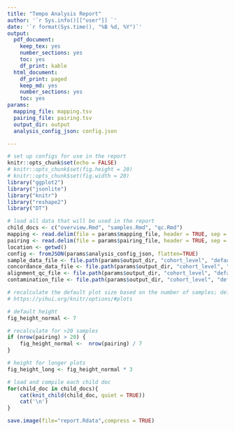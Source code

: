 ```yaml
---
title: "Tempo Analysis Report"
author: '`r Sys.info()[["user"]] `'
date: '`r format(Sys.time(), "%B %d, %Y")`'
output:
  pdf_document:
    keep_tex: yes
    number_sections: yes
    toc: yes
    df_print: kable
  html_document:
    df_print: paged
    keep_md: yes
    number_sections: yes
    toc: yes
params:
  mapping_file: mapping.tsv
  pairing_file: pairing.tsv
  output_dir: output
  analysis_config_json: config.json

---
```

```r
# set up configs for use in the report
knitr::opts_chunk$set(echo = FALSE)
# knitr::opts_chunk$set(fig.height = 20) 
# knitr::opts_chunk$set(fig.width = 20)
library("ggplot2") 
library("jsonlite")
library("knitr")
library("reshape2")
library("DT")
```

```r
# load all data that will be used in the report
child_docs <- c("overview.Rmd", "samples.Rmd", "qc.Rmd")
mapping <- read.delim(file = params$mapping_file, header = TRUE, sep = '\t')
pairing <- read.delim(file = params$pairing_file, header = TRUE, sep = '\t')
location <- getwd()
config <- fromJSON(params$analysis_config_json, flatten=TRUE)
sample_data_file <- file.path(params$output_dir, "cohort_level", "default_cohort", "sample_data.txt")
concordance_data_file <- file.path(params$output_dir, "cohort_level", "default_cohort", "concordance_qc.txt")
alignment_qc_file <- file.path(params$output_dir, "cohort_level", "default_cohort", "alignment_qc.txt")
contamination_file <- file.path(params$output_dir, "cohort_level", "default_cohort", "contamination_qc.txt")
```

```r
# recalculate the default plot size based on the number of samples; default value is 7
# https://yihui.org/knitr/options/#plots

# default height
fig_height_normal <- 7

# recalculate for >20 samples
if (nrow(pairing) > 20) {
    fig_height_normal <-  nrow(pairing) / 7
}

# height for longer plots
fig_height_long <- fig_height_normal * 3
```

```r
# load and compile each child doc
for(child_doc in child_docs){
    cat(knit_child(child_doc, quiet = TRUE))
    cat('\n')
}
```

```r
save.image(file="report.Rdata",compress = TRUE)
```